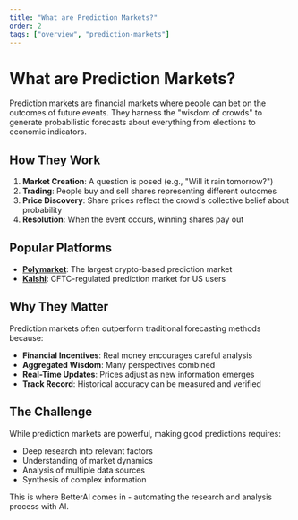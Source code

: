 ```yaml
---
title: "What are Prediction Markets?"
order: 2
tags: ["overview", "prediction-markets"]
---
```


# What are Prediction Markets?

Prediction markets are financial markets where people can bet on the outcomes of future events. They harness the "wisdom of crowds" to generate probabilistic forecasts about everything from elections to economic indicators.

## How They Work

1. **Market Creation**: A question is posed (e.g., "Will it rain tomorrow?")
2. **Trading**: People buy and sell shares representing different outcomes
3. **Price Discovery**: Share prices reflect the crowd's collective belief about probability
4. **Resolution**: When the event occurs, winning shares pay out

## Popular Platforms

- **[Polymarket](https://polymarket.com/)**: The largest crypto-based prediction market
- **[Kalshi](https://kalshi.com/)**: CFTC-regulated prediction market for US users

## Why They Matter

Prediction markets often outperform traditional forecasting methods because:

- **Financial Incentives**: Real money encourages careful analysis
- **Aggregated Wisdom**: Many perspectives combined
- **Real-Time Updates**: Prices adjust as new information emerges
- **Track Record**: Historical accuracy can be measured and verified

## The Challenge

While prediction markets are powerful, making good predictions requires:
- Deep research into relevant factors
- Understanding of market dynamics
- Analysis of multiple data sources
- Synthesis of complex information

This is where BetterAI comes in - automating the research and analysis process with AI.